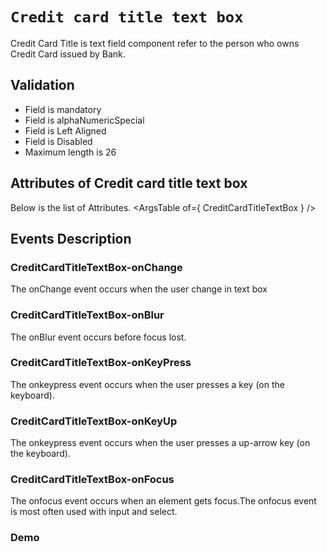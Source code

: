 <!-- Custom-MDX-Documentation.mdx -->

# `Credit card title text box`

Credit Card Title is text field component refer to the person who owns Credit Card issued by Bank.

## Validation 
- Field is mandatory
- Field is alphaNumericSpecial
- Field is Left Aligned
- Field is Disabled
- Maximum length is 26

## Attributes of Credit card title text box
Below is the list of Attributes.
<ArgsTable of={ CreditCardTitleTextBox } /> 

## Events Description

### CreditCardTitleTextBox-onChange

The onChange event occurs when the user change in text box

### CreditCardTitleTextBox-onBlur

The onBlur event occurs before focus lost.

### CreditCardTitleTextBox-onKeyPress

The onkeypress event occurs when the user presses a key (on the keyboard).

### CreditCardTitleTextBox-onKeyUp

The onkeypress event occurs when the user presses a up-arrow key (on the keyboard).

### CreditCardTitleTextBox-onFocus

The onfocus event occurs when an element gets focus.The onfocus event is most often used with input and select.
### Demo

<Canvas>
<Story id="creditcardtitletextbox--primary" />
</Canvas>

 